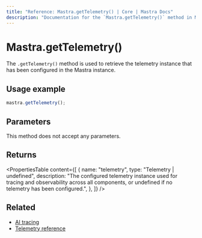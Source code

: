 ```yaml
---
title: "Reference: Mastra.getTelemetry() | Core | Mastra Docs"
description: "Documentation for the `Mastra.getTelemetry()` method in Mastra, which retrieves the configured telemetry instance."
---
```


# Mastra.getTelemetry()

The `.getTelemetry()` method is used to retrieve the telemetry instance that has been configured in the Mastra instance.

## Usage example

```typescript copy
mastra.getTelemetry();
```

## Parameters

This method does not accept any parameters.

## Returns

<PropertiesTable
  content={[
    {
      name: "telemetry",
      type: "Telemetry | undefined",
      description: "The configured telemetry instance used for tracing and observability across all components, or undefined if no telemetry has been configured.",
    },
  ]}
/>

## Related

- [AI tracing](../../docs/observability/ai-tracing.mdx)
- [Telemetry reference](../../reference/observability/otel-config.mdx)

